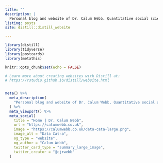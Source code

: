 ```yaml
---
title: ""
description: |
  Personal blog and website of Dr. Calum Webb. Quantitative social science, child welfare, social policy, and occassional Rstats.
listing: posts
site: distill::distill_website

---
```



```r
library(distill)
library(tidyverse)
library(postcards)
library(metathis)

knitr::opts_chunk$set(echo = FALSE)

# Learn more about creating websites with Distill at:
# https://rstudio.github.io/distill/website.html


meta() %>%
  meta_description(
    "Personal blog and website of Dr. Calum Webb. Quantitative social science, child welfare, social policy, and occassional Rstats."
  ) %>% 
  meta_viewport() %>% 
  meta_social(
    title = "Home | Dr. Calum Webb",
    url = "https://calumwebb.co.uk",
    image = "https://calumwebb.co.uk/data-cata-large.png",
    image_alt = "Data Cat-a",
    og_type = "website",
    og_author = "Calum Webb",
    twitter_card_type = "summary_large_image",
    twitter_creator = "@cjrwebb"
  )


```

